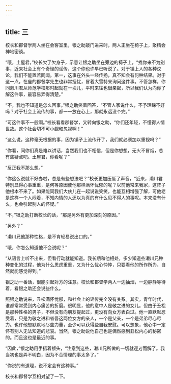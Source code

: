 ```yaml
---
---
---
```

title: 三
---




校长和郡督学两人坐在会客室里，银之助敲门进来时，两人正坐在椅子上，聚精会神地密谈。

“哦，土屋君，”校长欠了欠身子，示意让银之助坐在旁边的椅子上，“找你来不为别事，近来社会上有个奇怪的谣传，这个你也许早已听说了。对于镇上人的各种议论，我们不能置若罔闻。第一，这事在外头一经传扬，真不知会有何种结果。对于这一点，在座的郡督学先生也非常担忧，冒着大雪特来询问这件事。不管怎样，你同濑川君从师范学校那时起就在一块儿，平时来往也很亲密，所以我们认为向你了解这件事，最容易弄得清楚。”

“不，我也不知道是怎么回事。”银之助笑着回答，“不管人家说什么，不予理睬不好吗？对于社会上流传的事，都一一放在心上，那就永远没个完。”

“可这件事不一般啊。”校长看看郡督学，又转向银之助，“你们还年轻，不懂得人情世故。这个社会切不可小觑和忽视啊！”

“这么说，这种毫无根据的事，因为镇子上流传开了，我们就必须加以重视吗？”

“你看，同你们真是难以讲话，当然我们也不相信，但是你想想，无火不冒烟，总有些疑点吧。土屋君，你看呢？”

“反正我不那么想。”

“你这么说就不好办啦，总是有些想法吧？”校长更加压低了声音，“近来，濑川君特别显得心事重重，是何等原因使他那样满怀忧郁的呢？以前他常来我家，这阵子他根本不来了。如果能同我们大伙儿在一起说说笑笑，也能互相增强了解，可他老是这样一个人闷着，不知内情的人还以为真的有什么见不得人的事呢。本来没有什么，也会引起别人的怀疑。”

“不，”银之助打断校长的话，“那是另外有更加深刻的原因。”

“另外？”

“濑川兄他那种性格，是不肯轻易说出口的。”

“哦，你怎么知道他不会说呢？”

“从语言上听不出来，但看行动就能知道。我长期和他相处，多少知道些濑川兄种种变化的过程，他为什么思虑重重，又为什么忧心忡忡，只要看他的所作所为，自然就能感觉得到。”

银之助一番话，很能引起对方的注意。校长和郡督学两人一边抽烟，一边静静等待着，看银之助还会说些什么。

照银之助说来，丑松满怀忧郁，和社会上的谣传完全没有关系。其实，青年时代，谁都常常受到内心痛苦的折磨。很明显，他的意中人是敬之进的女儿。但由于丑松是那种性格的男子，不但没有向朋友提起过，更没有向女方表白过。他一直默默忍受着，只是为敬之进和省吾这两位女方的亲人，一个是父亲，一个是弟弟尽心尽力。也许他想默默地尽些力量，至少可以获得些自我安慰。可以想象，他心中一定怀有别人无法知道的悲哀。当然，银之助说他自己也是偶然感到丑松内心的秘密的。而且这也是最近的事。

“因此，”银之助用手捂着额头，“注意到这些，濑川兄所做的一切就迎刃而解了。我当初也是弄不明白，因为不合情理的事太多了。”

“你说的有道理，说不定会有这种事。”

校长和郡督学互相对望了一下。